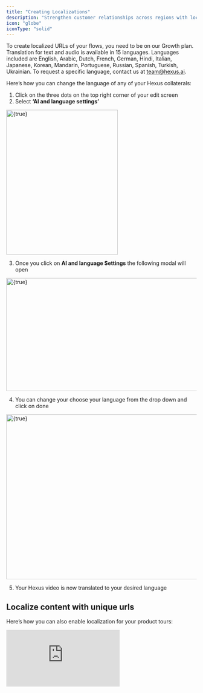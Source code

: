 ```yaml
---
title: "Creating Localizations"
description: "Strengthen customer relationships across regions with localization capabilities available within Hexus."
icon: "globe"
iconType: "solid"
---
```


To create localized URLs of your flows, you need to be on our Growth plan. Translation for text and audio is available in 15 languages. Languages included are English, Arabic, Dutch, French, German, Hindi, Italian, Japanese, Korean, Mandarin, Portuguese, Russian, Spanish, Turkish, Ukrainian. To request a specific language, contact us at [team@hexus.ai](mailto:team@hexus.ai).

Here’s how you can change the language of any of your Hexus collaterals:

1. Click on the three dots on the top right corner of your edit screen
2. Select **‘AI and language settings’**

<img
  height="383"
  width="295"
  src="/Screenshot2025-08-06at1.55.24AM.png"
  alt={true}
  title={true}
/>

3. Once you click on **AI and language Settings** the following modal will open

<img
  height="299"
  width="624"
  src="/Screenshot2025-08-06at1.55.43AM.png"
  alt={true}
  title={true}
/>

4. You can change your choose your language from the drop down and click on done

<img
  height="436"
  width="624"
  src="/Screenshot2025-08-06at1.55.58AM.png"
  alt={true}
  title={true}
/>

5. Your Hexus video is now translated to your desired language

## Localize content with unique urls

Here’s how you can also enable localization for your product tours:

<div style={{ position:"relative",width:"100%",paddingTop:"56.25%" }}>
<iframe src="https://app.usehexus.com/embed/6015823b-b0d8-4c1d-bc35-d06582dfe068" title="Hexus Localization" frameborder="0" allow="accelerometer; autoplay; clipboard-write; encrypted-media; gyroscope; picture-in-picture" allowfullscreen style={{ position:"absolute",top:0,left:0,width:"100%",height:"100%" }} />

</div>

Contact us for translating video or audio steps or in your Hexus tours.

For users on a starter plan, while you cannot generate unique URLs with standard locale codes, you can still translate your flows into one of our 15 languages and share it as a unique link.

## Enable voiceover in different languages

1. Go to the “Edit” tab
2. Open the Media Toolbar

<img
  height="800"
  width="400"
  src="/Screenshot2025-08-07at1.52.08AM.png"
  alt={true}
  title={true}
/>

1. Enter the voiceover text in your target language.
2. Select any speaker to preview the language. All of the speakers support multilingual speech.